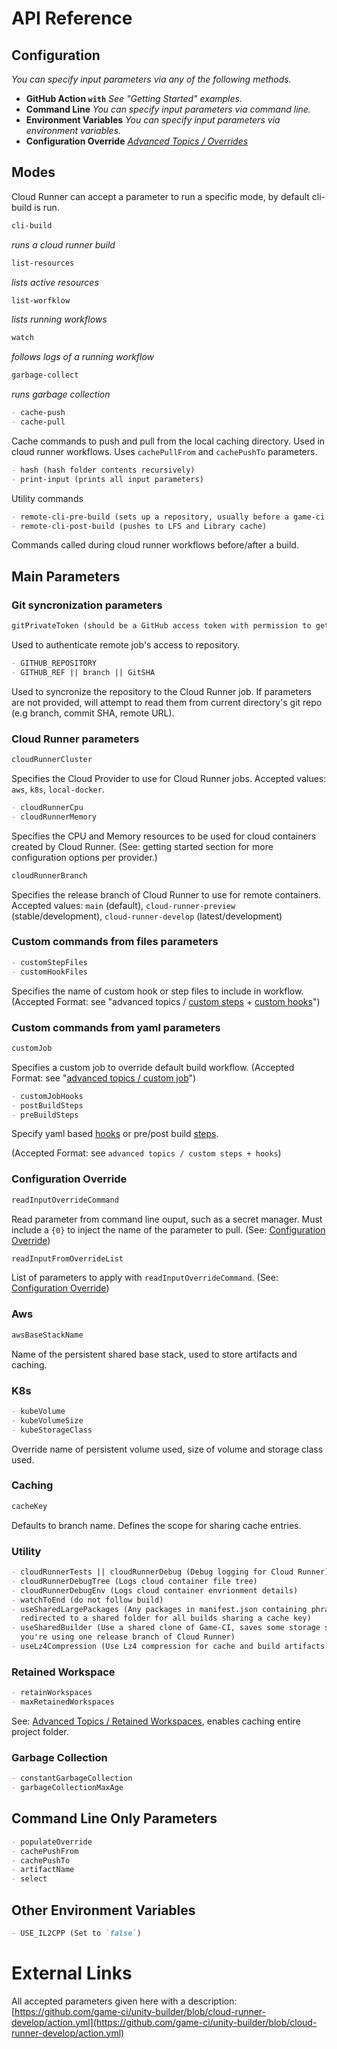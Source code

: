 # API Reference

## Configuration

_You can specify input parameters via any of the following methods._

- **GitHub Action `with`** _See "Getting Started" examples._
- **Command Line** _You can specify input parameters via command line._
- **Environment Variables** _You can specify input parameters via environment variables._
- **Configuration Override** _[Advanced Topics / Overrides](advanced-topics/configuration-override)_

## Modes

Cloud Runner can accept a parameter to run a specific mode, by default cli-build is run.

```md
cli-build
```

_runs a cloud runner build_

```md
list-resources
```

_lists active resources_

```md
list-worfklow
```

_lists running workflows_

```md
watch
```

_follows logs of a running workflow_

```md
garbage-collect
```

_runs garbage collection_

```md
- cache-push
- cache-pull
```

Cache commands to push and pull from the local caching directory. Used in cloud runner workflows.
Uses `cachePullFrom` and `cachePushTo` parameters.

```md
- hash (hash folder contents recursively)
- print-input (prints all input parameters)
```

Utility commands

```md
- remote-cli-pre-build (sets up a repository, usually before a game-ci build)
- remote-cli-post-build (pushes to LFS and Library cache)
```

Commands called during cloud runner workflows before/after a build.

## Main Parameters

### Git syncronization parameters

```md
gitPrivateToken (should be a GitHub access token with permission to get repositories)
```

Used to authenticate remote job's access to repository.

```md
- GITHUB_REPOSITORY
- GITHUB_REF || branch || GitSHA
```

Used to syncronize the repository to the Cloud Runner job. If parameters are not provided, will
attempt to read them from current directory's git repo (e.g branch, commit SHA, remote URL).

### Cloud Runner parameters

```md
cloudRunnerCluster
```

Specifies the Cloud Provider to use for Cloud Runner jobs. Accepted values: `aws`, `k8s`,
`local-docker`.

```md
- cloudRunnerCpu
- cloudRunnerMemory
```

Specifies the CPU and Memory resources to be used for cloud containers created by Cloud Runner.
(See: getting started section for more configuration options per provider.)

```md
cloudRunnerBranch
```

Specifies the release branch of Cloud Runner to use for remote containers. Accepted values: `main`
(default), `cloud-runner-preview` (stable/development), `cloud-runner-develop` (latest/development)

### Custom commands from files parameters

```md
- customStepFiles
- customHookFiles
```

Specifies the name of custom hook or step files to include in workflow. (Accepted Format: see
"advanced topics / [custom steps](advanced-topics/custom-jobs/custom-steps) +
[custom hooks](advanced-topics/custom-jobs/custom-hooks)")

### Custom commands from yaml parameters

```md
customJob
```

Specifies a custom job to override default build workflow. (Accepted Format: see
"[advanced topics / custom job](advanced-topics/custom-jobs/custom-job)")

```md
- customJobHooks
- postBuildSteps
- preBuildSteps
```

Specify yaml based [hooks](advanced-topics/custom-jobs/custom-hooks) or pre/post build
[steps](advanced-topics/custom-jobs/custom-steps).

(Accepted Format: see `advanced topics / custom steps + hooks`)

### Configuration Override

```md
readInputOverrideCommand
```

Read parameter from command line ouput, such as a secret manager. Must include a `{0}` to inject the
name of the parameter to pull. (See:
[Configuration Override](advanced-topics/configuration-override))

```md
readInputFromOverrideList
```

List of parameters to apply with `readInputOverrideCommand`. (See:
[Configuration Override](advanced-topics/configuration-override))

### Aws

```md
awsBaseStackName
```

Name of the persistent shared base stack, used to store artifacts and caching.

### K8s

```md
- kubeVolume
- kubeVolumeSize
- kubeStorageClass
```

Override name of persistent volume used, size of volume and storage class used.

### Caching

```md
cacheKey
```

Defaults to branch name. Defines the scope for sharing cache entries.

### Utility

```md
- cloudRunnerTests || cloudRunnerDebug (Debug logging for Cloud Runner)
- cloudRunnerDebugTree (Logs cloud container file tree)
- cloudRunnerDebugEnv (Logs cloud container envrionment details)
- watchToEnd (do not follow build)
- useSharedLargePackages (Any packages in manifest.json containing phrase "LargePackage" will be
  redirected to a shared folder for all builds sharing a cache key)
- useSharedBuilder (Use a shared clone of Game-CI, saves some storage space and can be used if
  you're using one release branch of Cloud Runner)
- useLz4Compression (Use Lz4 compression for cache and build artifacts. Enabled by default)
```

### Retained Workspace

```md
- retainWorkspaces
- maxRetainedWorkspaces
```

See: [Advanced Topics / Retained Workspaces](advanced-topics/retained-workspace), enables caching
entire project folder.

### Garbage Collection

```md
- constantGarbageCollection
- garbageCollectionMaxAge
```

## Command Line Only Parameters

```md
- populateOverride
- cachePushFrom
- cachePushTo
- artifactName
- select
```

## Other Environment Variables

```md
- USE_IL2CPP (Set to `false`)
```

# External Links

All accepted parameters given here with a description:
[https://github.com/game-ci/unity-builder/blob/cloud-runner-develop/action.yml](https://github.com/game-ci/unity-builder/blob/cloud-runner-develop/action.yml)
